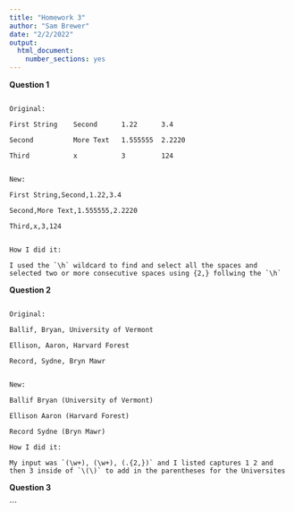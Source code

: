 ```yaml
---
title: "Homework 3"
author: "Sam Brewer"
date: "2/2/2022"
output: 
  html_document: 
    number_sections: yes
---
```



**Question 1**

```

Original:

First String    Second      1.22      3.4

Second          More Text   1.555555  2.2220

Third           x           3         124


New:

First String,Second,1.22,3.4

Second,More Text,1.555555,2.2220

Third,x,3,124


How I did it:

I used the `\h` wildcard to find and select all the spaces and selected two or more consecutive spaces using {2,} follwing the `\h`
```

**Question 2**

```

Original:

Ballif, Bryan, University of Vermont

Ellison, Aaron, Harvard Forest

Record, Sydne, Bryn Mawr


New:

Ballif Bryan (University of Vermont)

Ellison Aaron (Harvard Forest)

Record Sydne (Bryn Mawr)

How I did it:

My input was `(\w+), (\w+), (.{2,})` and I listed captures 1 2 and then 3 inside of `\(\)` to add in the parentheses for the Universites
```

**Question 3**

```